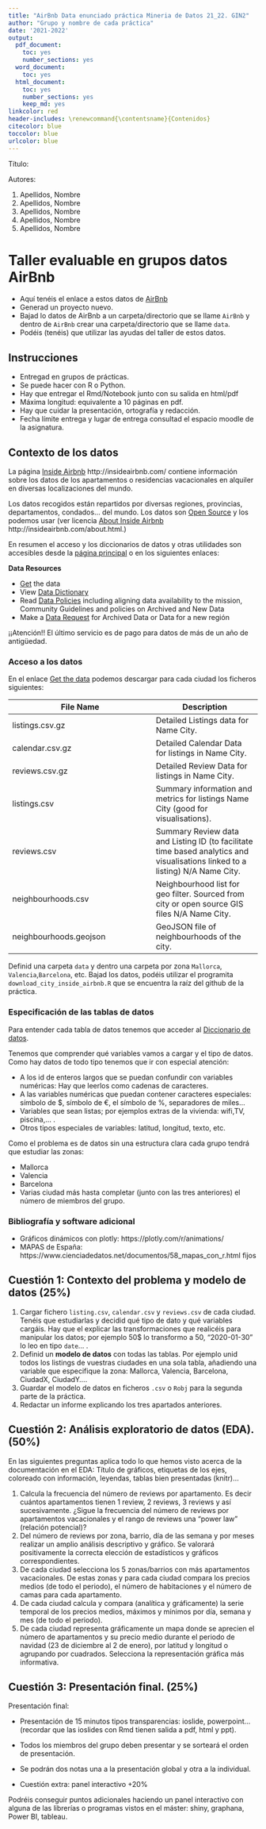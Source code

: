 ```yaml
---
title: "AirBnb Data enunciado práctica Mineria de Datos 21_22. GIN2"
author: "Grupo y nombre de cada práctica"
date: '2021-2022'
output:
  pdf_document:
    toc: yes
    number_sections: yes
  word_document:
    toc: yes
  html_document: 
    toc: yes
    number_sections: yes
    keep_md: yes
linkcolor: red
header-includes: \renewcommand{\contentsname}{Contenidos}
citecolor: blue
toccolor: blue
urlcolor: blue
---
```



Título:

Autores:
 

 
1. Apellidos, Nombre
2. Apellidos, Nombre 
3. Apellidos, Nombre
4. Apellidos, Nombre
5. Apellidos, Nombre

# Taller evaluable en grupos datos AirBnb


* Aquí tenéis el enlace a estos datos de [AirBnb](http://insideairbnb.com/get-the-data.html)
* Generad  un proyecto nuevo. 
* Bajad lo datos de AirBnb a un carpeta/directorio que se llame `AirBnb` y dentro de `AirBnb` crear una carpeta/directorio que se llame `data`.
* Podéis (tenéis) que  utilizar las ayudas del taller de estos datos.




## Instrucciones

* Entregad en grupos de prácticas.
* Se puede hacer con R o Python.
* Hay que entregar el Rmd/Notebook junto con su salida en html/pdf
* Máxima longitud: equivalente a 10 páginas en pdf.
* Hay que cuidar la presentación, ortografía y redacción.
* Fecha límite entrega y lugar de entrega consultad el espacio moodle de la asignatura.

## Contexto de los datos 

La página [Inside Airbnb](http://insideairbnb.com/) http://insideairbnb.com/ contiene  información sobre los datos de los apartamentos o residencias vacacionales en alquiler en diversas localizaciones del mundo.

Los datos recogidos están repartidos por diversas regiones, provincias, departamentos, condados... del mundo. Los datos son [Open Source](https://www.redhat.com/es/topics/open-source/what-is-open-source) y los podemos usar (ver licencia [About Inside Airbnb](/http://insideairbnb.com/about.html)  http://insideairbnb.com/about.html.)

En resumen el acceso y  los diccionarios de datos y otras utilidades son  accesibles desde la [página principal](http://insideairbnb.com/get-the-data.html) o en los siguientes enlaces:


**Data Resources**

* [Get](http://insideairbnb.com/get-the-data.html) the data
* View [Data Dictionary](https://docs.google.com/spreadsheets/d/1iWCNJcSutYqpULSQHlNyGInUvHg2BoUGoNRIGa6Szc4/edit#gid=982310896)
* Read [Data Policies](http://insideairbnb.com/data-policies.html) including aligning data availability to the mission, Community Guidelines and policies on Archived and New Data
* Make a [Data Request](http://insideairbnb.com/data-requests.html) for Archived Data or Data for a new región


¡¡Atención!! El último servicio es de pago para datos de más de un año de antigüedad.


### Acceso a los datos

En el enlace  [Get the data](http://insideairbnb.com/get-the-data.html) podemos descargar para cada ciudad los ficheros siguientes:


| File Name |	Description| 
----------------|------------| 
| listings.csv.gz |	Detailed Listings data for Name City.| 
| calendar.csv.gz |	Detailed Calendar Data for listings in Name City.| 
| reviews.csv.gz 	| Detailed Review Data for listings in Name City.| 
| listings.csv 	  | Summary information and metrics for listings Name City (good for visualisations).| 
| reviews.csv 	| Summary Review data and Listing ID (to facilitate time based analytics and visualisations linked to a listing) N/A 	Name City.| 
| neighbourhoods.csv |	Neighbourhood list for geo filter. Sourced from city or open source GIS files N/A 	Name City. |  	
| neighbourhoods.geojson |	GeoJSON file of neighbourhoods of the city.| 


Definid una carpeta `data` y dentro una carpeta por zona `Mallorca`, `Valencia`,`Barcelona`, etc. Bajad los datos, podéis utilizar el programita `download_city_inside_airbnb.R` que se encuentra  la raíz del  github de la práctica.

###  Especificación de las tablas de  datos

Para entender cada tabla de datos tenemos que acceder al [Diccionario de datos](https://docs.google.com/spreadsheets/d/1iWCNJcSutYqpULSQHlNyGInUvHg2BoUGoNRIGa6Szc4/edit#gid=982310896).

Tenemos que comprender qué variables vamos a cargar y el tipo de datos. Como hay datos de todo tipo tenemos que ir con especial atención:


* A los id de enteros largos que se puedan confundir con variables numéricas: Hay que leerlos como cadenas de caracteres.
* A las variables numéricas que puedan contener caracteres especiales: símbolo de \$, símbolo de \€, el símbolo de \%, separadores de miles...
* Variables que sean listas; por ejemplos extras de la vivienda: wifi,TV, piscina,... .
* Otros tipos especiales de variables: latitud, longitud, texto, etc. 





Como  el problema es de datos  sin  una estructura clara cada grupo tendrá que estudiar las zonas:

* Mallorca
* Valencia
* Barcelona
* Varias ciudad más hasta completar (junto con las tres anteriores) el número de miembros del grupo.


### Bibliografía y software adicional 


* Gráficos dinámicos con plotly:  https://plotly.com/r/animations/
* MAPAS de España: https://www.cienciadedatos.net/documentos/58_mapas_con_r.html fijos




## Cuestión 1:  Contexto del problema y modelo de datos  (25%)

1. Cargar fichero `listing.csv`, `calendar.csv` y `reviews.csv` de cada ciudad. Tenéis que estudiarlas y decidid qué tipo de dato y qué variables cargáis. Hay que el explicar las transformaciones que realicéis para manipular los datos; por ejemplo 50$ lo transformo a 50, "2020-01-30" lo leo en tipo `date`... .
2. Definid un **modelo de datos** con todas las tablas. Por ejemplo unid todos los listings  de  vuestras ciudades en una sola tabla, añadiendo una variable que especifique la zona:  Mallorca, Valencia, Barcelona, CiudadX, CiudadY....
3. Guardar el modelo de datos en ficheros `.csv` o `Robj` para la  segunda parte de la práctica.
4. Redactar un informe explicando los tres apartados anteriores.





## Cuestión 2: Análisis exploratorio de datos (EDA). (50%)

En las siguientes preguntas aplica todo lo que hemos visto  acerca de la documentación en el EDA: Título de gráficos,  etiquetas de los ejes, coloreado con información, leyendas, tablas bien presentadas (knitr)...

1. Calcula la frecuencia del número de reviews por apartamento. Es decir cuántos apartamentos tienen 1 review, 2 reviews, 3 reviews y así sucesivamente. ¿Sigue la frecuencia del número de reviews por apartamentos  vacacionales  y el rango de reviews  una "power law" (relación potencial)?
1. Del número de reviews por zona, barrio, día de las semana y por meses realizar un amplio análisis descriptivo y  gráfico. Se valorará positivamente la correcta elección de  estadísticos y gráficos correspondientes.
1. De cada ciudad selecciona los 5 zonas/barrios con más apartamentos vacacionales. De estas zonas y para cada ciudad compara los precios medios (de todo el periodo), el número de habitaciones y el número de camas para cada apartamento.
1. De cada ciudad calcula y compara (analítica y gráficamente)  la serie temporal de los   precios medios, máximos y mínimos por día, semana y mes  (de todo el periodo).
1. De cada ciudad representa gráficamente un mapa donde se aprecien el número de apartamentos y su precio medio durante el periodo de navidad (23 de diciembre al 2 de enero), por latitud y longitud o agrupando por cuadrados. Selecciona la representación gráfica más informativa.


## Cuestión 3: Presentación final. (25%)



Presentación final:

* Presentación de 15 minutos  tipos transparencias: ioslide, powerpoint... (recordar que las ioslides con Rmd tienen salida a pdf, html y ppt).
* Todos los miembros del grupo deben presentar y se sorteará el orden de presentación.
* Se podrán dos notas una a la presentación global y otra a la individual.


* Cuestión extra: panel interactivo +20\%

Podréis conseguir puntos adicionales haciendo un panel interactivo con alguna de las librerías o programas vistos en el máster: shiny, graphana, Power BI, tableau.


